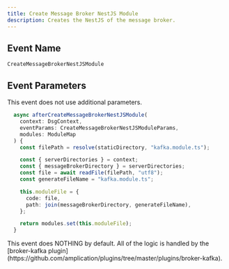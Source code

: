 ```yaml
---
title: Create Message Broker NestJS Module
description: Creates the NestJS of the message broker.
---
```


## Event Name

`CreateMessageBrokerNestJSModule`

## Event Parameters

This event does not use additional parameters.

<RequestExample>

```ts example
  async afterCreateMessageBrokerNestJSModule(
    context: DsgContext,
    eventParams: CreateMessageBrokerNestJSModuleParams,
    modules: ModuleMap
  ) {
    const filePath = resolve(staticDirectory, "kafka.module.ts");

    const { serverDirectories } = context;
    const { messageBrokerDirectory } = serverDirectories;
    const file = await readFile(filePath, "utf8");
    const generateFileName = "kafka.module.ts";

    this.moduleFile = {
      code: file,
      path: join(messageBrokerDirectory, generateFileName),
    };

    return modules.set(this.moduleFile);
  }
```

</RequestExample>

<Note>
This event does NOTHING by default. All of the logic is handled by the [broker-kafka plugin](https://github.com/amplication/plugins/tree/master/plugins/broker-kafka).
</Note>